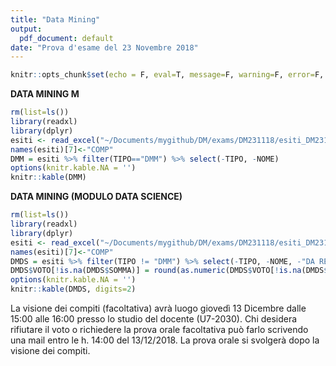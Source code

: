 ```yaml
---
title: "Data Mining"
output:
  pdf_document: default
date: "Prova d'esame del 23 Novembre 2018"
---
```


```r
knitr::opts_chunk$set(echo = F, eval=T, message=F, warning=F, error=F, comment=NA, cache=F, R.options=list(width=220))
```

**DATA MINING M**

```r
rm(list=ls())
library(readxl)
library(dplyr)
esiti <- read_excel("~/Documents/mygithub/DM/exams/DM231118/esiti_DM231118.xlsx")
names(esiti)[7]<-"COMP"
DMM = esiti %>% filter(TIPO=="DMM") %>% select(-TIPO, -NOME)
options(knitr.kable.NA = '')
knitr::kable(DMM)
```

**DATA MINING (MODULO DATA SCIENCE)**

```r
rm(list=ls())
library(readxl)
library(dplyr)
esiti <- read_excel("~/Documents/mygithub/DM/exams/DM231118/esiti_DM231118.xlsx")
names(esiti)[7]<-"COMP"
DMDS = esiti %>% filter(TIPO != "DMM") %>% select(-TIPO, -NOME, -"DA REGISTRARE")
DMDS$VOTO[!is.na(DMDS$SOMMA)] = round(as.numeric(DMDS$VOTO[!is.na(DMDS$SOMMA)]),2)
options(knitr.kable.NA = '')
knitr::kable(DMDS, digits=2)
```

La visione dei compiti (facoltativa) avrà luogo giovedì 13 Dicembre dalle 15:00 alle 16:00 presso lo studio del docente (U7-2030). Chi desidera rifiutare il voto o richiedere la prova orale facoltativa può farlo scrivendo una mail entro le h. 14:00 del 13/12/2018. La prova orale si svolgerà dopo la visione dei compiti. 


